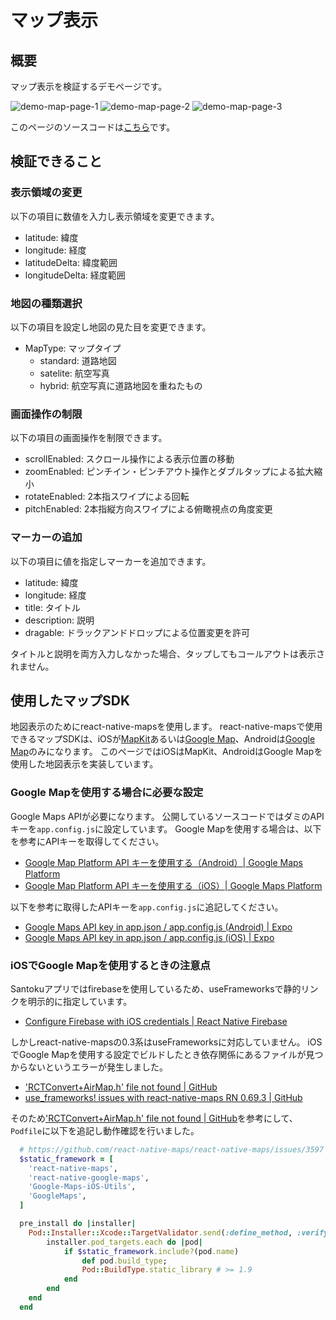# マップ表示

## 概要

マップ表示を検証するデモページです。

![demo-map-page-1](./demo-map-page-1.png) ![demo-map-page-2](./demo-map-page-2.png) ![demo-map-page-3](./demo-map-page-3.png)

このページのソースコードは[こちら](https://github.com/{@inject:organization}/mobile-app-crib-notes/tree/master/example-app/SantokuApp/src/features/demo-map)です。

## 検証できること

### 表示領域の変更

以下の項目に数値を入力し表示領域を変更できます。

- latitude: 緯度
- longitude: 経度
- latitudeDelta: 緯度範囲
- longitudeDelta: 経度範囲

### 地図の種類選択

以下の項目を設定し地図の見た目を変更できます。

- MapType: マップタイプ
  - standard: 道路地図
  - satelite: 航空写真
  - hybrid: 航空写真に道路地図を重ねたもの

### 画面操作の制限

以下の項目の画面操作を制限できます。

- scrollEnabled: スクロール操作による表示位置の移動
- zoomEnabled: ピンチイン・ピンチアウト操作とダブルタップによる拡大縮小
- rotateEnabled: 2本指スワイプによる回転
- pitchEnabled: 2本指縦方向スワイプによる俯瞰視点の角度変更

### マーカーの追加

以下の項目に値を指定しマーカーを追加できます。

- latitude: 緯度
- longitude: 経度
- title: タイトル
- description: 説明
- dragable: ドラックアンドドロップによる位置変更を許可

タイトルと説明を両方入力しなかった場合、タップしてもコールアウトは表示されません。

## 使用したマップSDK

地図表示のためにreact-native-mapsを使用します。
react-native-mapsで使用できるマップSDKは、iOSが[MapKit](https://developer.apple.com/documentation/mapkit/)あるいは[Google Map](https://developers.google.com/maps/documentation/ios-sdk?hl=ja)、Androidは[Google Map](https://developers.google.com/maps/documentation/android-sdk?hl=ja)のみになります。
このページではiOSはMapKit、AndroidはGoogle Mapを使用した地図表示を実装しています。

### Google Mapを使用する場合に必要な設定

Google Maps APIが必要になります。
公開しているソースコードではダミのAPIキーを`app.config.js`に設定しています。
Google Mapを使用する場合は、以下を参考にAPIキーを取得してください。

- [Google Map Platform API キーを使用する（Android）| Google Maps Platform](https://developers.google.com/maps/documentation/android-sdk/get-api-key?hl=ja)
- [Google Map Platform API キーを使用する（iOS）| Google Maps Platform](https://developers.google.com/maps/documentation/ios-sdk/get-api-key?hl=ja)

以下を参考に取得したAPIキーを`app.config.js`に追記してください。

- [Google Maps API key in app.json / app.config.js (Android) | Expo](https://docs.expo.dev/versions/latest/config/app/#googlemaps)
- [Google Maps API key in app.json / app.config.js (iOS) | Expo](https://docs.expo.dev/versions/latest/config/app/#googlemapsapikey)

### iOSでGoogle Mapを使用するときの注意点

Santokuアプリではfirebaseを使用しているため、useFrameworksで静的リンクを明示的に指定しています。

- [Configure Firebase with iOS credentials | React Native Firebase](https://rnfirebase.io/#altering-cocoapods-to-use-frameworks)

しかしreact-native-mapsの0.3系はuseFrameworksに対応していません。
iOSでGoogle Mapを使用する設定でビルドしたとき依存関係にあるファイルが見つからないというエラーが発生しました。

- ['RCTConvert+AirMap.h' file not found | GitHub](https://github.com/react-native-maps/react-native-maps/issues/3597)
- [use_frameworks! issues with react-native-maps RN 0.69.3 | GitHub](https://github.com/react-native-maps/react-native-maps/discussions/4389)

そのため['RCTConvert+AirMap.h' file not found | GitHub](https://github.com/react-native-maps/react-native-maps/issues/3597)を参考にして、`Podfile`に以下を追記し動作確認を行いました。

```Ruby
  # https://github.com/react-native-maps/react-native-maps/issues/3597
  $static_framework = [
    'react-native-maps',
    'react-native-google-maps',
    'Google-Maps-iOS-Utils',
    'GoogleMaps',
  ]

  pre_install do |installer|
    Pod::Installer::Xcode::TargetValidator.send(:define_method, :verify_no_static_framework_transitive_dependencies) {}
        installer.pod_targets.each do |pod|
            if $static_framework.include?(pod.name)
                def pod.build_type;
                Pod::BuildType.static_library # >= 1.9
            end
        end
    end
  end
```
